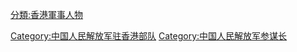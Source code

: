 [[Category:中国人民解放军驻香港部队|Category:中国人民解放军驻香港部队]]
[[Category:中国人民解放军参谋长|Category:中国人民解放军参谋长]]
[[分類:香港軍事人物|分類:香港軍事人物]]